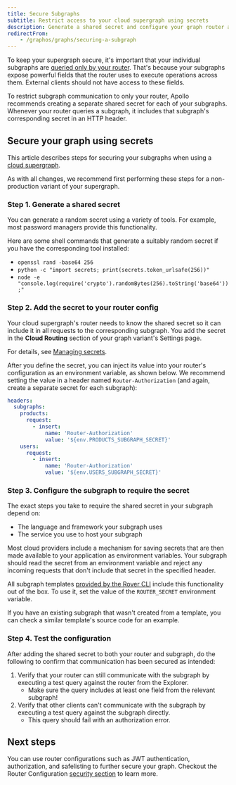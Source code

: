 ```yaml
---
title: Secure Subgraphs
subtitle: Restrict access to your cloud supergraph using secrets
description: Generate a shared secret and configure your graph router and subgraphs to secure your federated GraphQL API.
redirectFrom:
    - /graphos/graphs/securing-a-subgraph
---
```


To keep your supergraph secure, it's important that your individual subgraphs are [queried only by your router](/federation/building-supergraphs/subgraphs-overview/#securing-your-subgraphs). That's because your subgraphs expose powerful fields that the router uses to execute operations across them. External clients should not have access to these fields.

To restrict subgraph communication to only your router, Apollo recommends creating a separate shared secret for each of your subgraphs. Whenever your router queries a subgraph, it includes that subgraph's corresponding secret in an HTTP header.

## Secure your graph using secrets

This article describes steps for securing your subgraphs when using a [cloud supergraph](/graphos/routing/cloud).

<Tip>

As with all changes, we recommend first performing these steps for a non-production variant of your supergraph.

</Tip>

### Step 1. Generate a shared secret

You can generate a random secret using a variety of tools. For example, most password managers provide this functionality.

Here are some shell commands that generate a suitably random secret if you have the corresponding tool installed:

- `openssl rand -base64 256`
- `python -c "import secrets; print(secrets.token_urlsafe(256))"`
- `node -e "console.log(require('crypto').randomBytes(256).toString('base64'));"`

### Step 2. Add the secret to your router config

Your cloud supergraph's router needs to know the shared secret so it can include it in all requests to the corresponding subgraph. You add the secret in the **Cloud Routing** section of your graph variant's Settings page.

<Tip>

For details, see [Managing secrets](/graphos/routing/cloud/configuration#managing-secrets).

</Tip>

After you define the secret, you can inject its value into your router's configuration as an environment variable, as shown below. We recommend setting the value in a header named `Router-Authorization` (and again, create a separate secret for each subgraph):

```yaml
headers:
  subgraphs:
    products:
      request:
        - insert:
            name: 'Router-Authorization'
            value: '${env.PRODUCTS_SUBGRAPH_SECRET}'
    users:
      request:
        - insert:
            name: 'Router-Authorization'
            value: '${env.USERS_SUBGRAPH_SECRET}'
```

### Step 3. Configure the subgraph to require the secret

The exact steps you take to require the shared secret in your subgraph depend on:

- The language and framework your subgraph uses
- The service you use to host your subgraph

Most cloud providers include a mechanism for saving secrets that are then made available to your application as environment variables. Your subgraph should read the secret from an environment variable and reject any incoming requests that don't include that secret in the specified header.

<Note>

All subgraph templates [provided by the Rover CLI](/graphos/graphs/creating-a-subgraph#starting-from-a-template) include this functionality out of the box. To use it, set the value of the `ROUTER_SECRET` environment variable.

If you have an existing subgraph that wasn't created from a template, you can check a similar template's source code for an example.

</Note>

### Step 4. Test the configuration

After adding the shared secret to both your router and subgraph, do the following to confirm that communication has been secured as intended:

1. Verify that your router can still communicate with the subgraph by executing a test query against the router from the Explorer.
   - Make sure the query includes at least one field from the relevant subgraph!
2. Verify that other clients can't communicate with the subgraph by executing a test query against the subgraph directly.
   - This query should fail with an authorization error.

## Next steps

You can use router configurations such as JWT authentication, authorization, and safelisting to further secure your graph.
Checkout the Router Configuration [security section](../../routing/security) to learn more.
